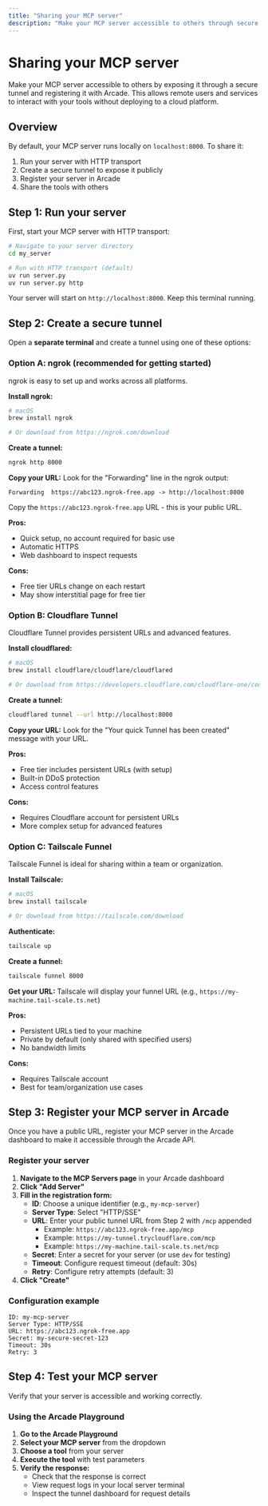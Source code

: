 ```yaml
---
title: "Sharing your MCP server"
description: "Make your MCP server accessible to others through secure tunnels and Arcade registration"
---
```


# Sharing your MCP server

Make your MCP server accessible to others by exposing it through a secure tunnel and registering it with Arcade. This allows remote users and services to interact with your tools without deploying to a cloud platform.

## Overview

By default, your MCP server runs locally on `localhost:8000`. To share it:

1. Run your server with HTTP transport
2. Create a secure tunnel to expose it publicly
3. Register your server in Arcade
4. Share the tools with others

## Step 1: Run your server

First, start your MCP server with HTTP transport:

```bash
# Navigate to your server directory
cd my_server

# Run with HTTP transport (default)
uv run server.py
uv run server.py http
```

Your server will start on `http://localhost:8000`. Keep this terminal running.

## Step 2: Create a secure tunnel

Open a **separate terminal** and create a tunnel using one of these options:

### Option A: ngrok (recommended for getting started)

ngrok is easy to set up and works across all platforms.

**Install ngrok:**

```bash
# macOS
brew install ngrok

# Or download from https://ngrok.com/download
```

**Create a tunnel:**

```bash
ngrok http 8000
```

**Copy your URL:** Look for the "Forwarding" line in the ngrok output:

```
Forwarding  https://abc123.ngrok-free.app -> http://localhost:8000
```

Copy the `https://abc123.ngrok-free.app` URL - this is your public URL.

**Pros:**
- Quick setup, no account required for basic use
- Automatic HTTPS
- Web dashboard to inspect requests

**Cons:**
- Free tier URLs change on each restart
- May show interstitial page for free tier

### Option B: Cloudflare Tunnel

Cloudflare Tunnel provides persistent URLs and advanced features.

**Install cloudflared:**

```bash
# macOS
brew install cloudflare/cloudflare/cloudflared

# Or download from https://developers.cloudflare.com/cloudflare-one/connections/connect-apps/install-and-setup/
```

**Create a tunnel:**

```bash
cloudflared tunnel --url http://localhost:8000
```

**Copy your URL:** Look for the "Your quick Tunnel has been created" message with your URL.

**Pros:**
- Free tier includes persistent URLs (with setup)
- Built-in DDoS protection
- Access control features

**Cons:**
- Requires Cloudflare account for persistent URLs
- More complex setup for advanced features

### Option C: Tailscale Funnel

Tailscale Funnel is ideal for sharing within a team or organization.

**Install Tailscale:**

```bash
# macOS
brew install tailscale

# Or download from https://tailscale.com/download
```

**Authenticate:**

```bash
tailscale up
```

**Create a funnel:**

```bash
tailscale funnel 8000
```

**Get your URL:** Tailscale will display your funnel URL (e.g., `https://my-machine.tail-scale.ts.net`)

**Pros:**
- Persistent URLs tied to your machine
- Private by default (only shared with specified users)
- No bandwidth limits

**Cons:**
- Requires Tailscale account
- Best for team/organization use cases

## Step 3: Register your MCP server in Arcade

Once you have a public URL, register your MCP server in the Arcade dashboard to make it accessible through the Arcade API.

### Register your server

1. **Navigate to the MCP Servers page** in your Arcade dashboard
2. **Click "Add Server"**
3. **Fill in the registration form:**
   - **ID**: Choose a unique identifier (e.g., `my-mcp-server`)
   - **Server Type**: Select "HTTP/SSE"
   - **URL**: Enter your public tunnel URL from Step 2 with `/mcp` appended
     - Example: `https://abc123.ngrok-free.app/mcp`
     - Example: `https://my-tunnel.trycloudflare.com/mcp`
     - Example: `https://my-machine.tail-scale.ts.net/mcp`
   - **Secret**: Enter a secret for your server (or use `dev` for testing)
   - **Timeout**: Configure request timeout (default: 30s)
   - **Retry**: Configure retry attempts (default: 3)
4. **Click "Create"**

### Configuration example

```
ID: my-mcp-server
Server Type: HTTP/SSE
URL: https://abc123.ngrok-free.app
Secret: my-secure-secret-123
Timeout: 30s
Retry: 3
```

## Step 4: Test your MCP server

Verify that your server is accessible and working correctly.

### Using the Arcade Playground

1. **Go to the Arcade Playground**
2. **Select your MCP server** from the dropdown
3. **Choose a tool** from your server
4. **Execute the tool** with test parameters
5. **Verify the response:**
   - Check that the response is correct
   - View request logs in your local server terminal
   - Inspect the tunnel dashboard for request details

